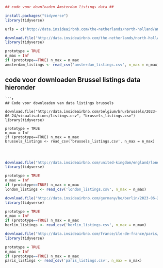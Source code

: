 
```r
## code voor downloaden Amsterdam listings data ##

install.packages("tidyverse")
library(tidyverse)

urls = c('http://data.insideairbnb.com/the-netherlands/north-holland/amsterdam/2023-09-03/visualisations/listings.csv', 'http://data.insideairbnb.com/belgium/bru/brussels/2023-06-24/visualisations/listings.csv', 'http://data.insideairbnb.com/united-kingdom/england/london/2023-06-08/visualisations/listings.csv')

download.file("http://data.insideairbnb.com/the-netherlands/north-holland/amsterdam/2023-09-03/visualisations/listings.csv", "amsterdam_listings.csv")
library(tidyverse)

prototype = TRUE
n_max = Inf
if (prototype==TRUE) n_max = n_max
amsterdam_listings <- read_csv('amsterdam_listings.csv', n_max = n_max)

```


## code voor downloaden Brussel listings data hieronder ##


```
```r
## Code voor downloaden van data listings brussels

download.file("http://data.insideairbnb.com/belgium/bru/brussels/2023-06-24/visualisations/listings.csv", "brussels_listings.csv")
library(tidyverse)

prototype = TRUE
n_max = Inf
if (prototype==TRUE) n_max = n_max
brussels_listings <- read_csv('brussels_listings.csv', n_max = n_max)




```
```r

download.file("http://data.insideairbnb.com/united-kingdom/england/london/2023-06-08/visualisations/listings.csv", "london_listings.csv")
library(tidyverse)

prototype = TRUE
n_max = Inf
if (prototype==TRUE) n_max = n_max
london_listings <- read_csv('london_listings.csv', n_max = n_max)


```
```r
download.file("http://data.insideairbnb.com/germany/be/berlin/2023-06-22/visualisations/listings.csv", "berlin_listings.csv")
library(tidyverse)

prototype = TRUE
n_max = Inf
if (prototype==TRUE) n_max = n_max
berlin_listings <- read_csv('berlin_listings.csv', n_max = n_max)
```
```r
download.file("http://data.insideairbnb.com/france/ile-de-france/paris/2023-06-06/visualisations/listings.csv", "paris_listings.csv")
library(tidyverse)

prototype = TRUE
n_max = Inf
if (prototype==TRUE) n_max = n_max
paris_listings <- read_csv('paris_listings.csv', n_max = n_max)
```
```r

```

